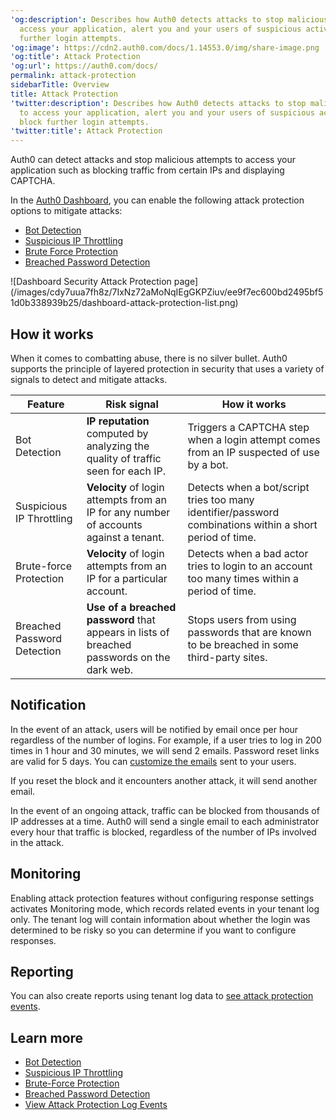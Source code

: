 ---
'og:description': Describes how Auth0 detects attacks to stop malicious attempts to
  access your application, alert you and your users of suspicious activity, and block
  further login attempts.
'og:image': https://cdn2.auth0.com/docs/1.14553.0/img/share-image.png
'og:title': Attack Protection
'og:url': https://auth0.com/docs/
permalink: attack-protection
sidebarTitle: Overview
title: Attack Protection
'twitter:description': Describes how Auth0 detects attacks to stop malicious attempts
  to access your application, alert you and your users of suspicious activity, and
  block further login attempts.
'twitter:title': Attack Protection
---
Auth0 can detect attacks and stop malicious attempts to access your application such as blocking traffic from certain IPs and displaying CAPTCHA.

In the [Auth0 Dashboard](https://manage.auth0.com/#/security/attack-protection), you can enable the following <Tooltip tip="Attack Protection: Features that Auth0 provides to detect and mitigate attacks, including brute-force protection, suspicious IP throttling, breached password detection, bot detection, and adaptive multi-factor authentication." cta="View Glossary" href="/docs/glossary?term=attack+protection">attack protection</Tooltip> options to mitigate attacks:

* [Bot Detection](/docs/secure/attack-protection/bot-detection)
* [Suspicious IP Throttling](/docs/secure/attack-protection/suspicious-ip-throttling)
* [Brute Force Protection](/docs/secure/attack-protection/brute-force-protection)
* [Breached Password Detection](/docs/secure/attack-protection/breached-password-detection)

<Frame>![Dashboard Security Attack Protection page](/images/cdy7uua7fh8z/7IxNz72aMoNqIEgGKPZiuv/ee9f7ec600bd2495bf51d0b338939b25/dashboard-attack-protection-list.png)</Frame>

## How it works

When it comes to combatting abuse, there is no silver bullet. Auth0 supports the principle of layered protection in security that uses a variety of signals to detect and mitigate attacks.

<table class="table"><thead>
<tr>
<th><strong>Feature</strong></th>
<th><strong>Risk signal</strong></th>
<th><strong>How it works</strong></th>
</tr>
</thead>
<tbody>
<tr>
<td>Bot Detection</td>
<td><strong>IP reputation</strong> computed by analyzing the quality of traffic seen for each IP.</td>
<td>Triggers a CAPTCHA step when a login attempt comes from an IP suspected of use by a bot.</td>
</tr>
<tr>
<td>Suspicious IP Throttling</td>
<td><strong>Velocity</strong> of login attempts from an IP for any number of accounts against a tenant.</td>
<td>Detects when a bot/script tries too many identifier/password combinations within a short period of time.</td>
</tr>
<tr>
<td>Brute-force Protection</td>
<td><strong>Velocity</strong> of login attempts from an IP for a particular account.</td>
<td>Detects when a bad actor tries to login to an account too many times within a period of time.</td>
</tr>
<tr>
<td>Breached Password Detection</td>
<td><strong>Use of a breached password</strong> that appears in lists of breached passwords on the dark web.</td>
<td>Stops users from using passwords that are known to be breached in some third-party sites.</td>
</tr>
</tbody>
</table>

## Notification

In the event of an attack, users will be notified by email once per hour regardless of the number of logins. For example, if a user tries to log in 200 times in 1 hour and 30 minutes, we will send 2 emails. Password reset links are valid for 5 days. You can [customize the emails](/docs/customize/email/customize-blocked-account-emails) sent to your users.

<Callout icon="file-lines" color="#0EA5E9" iconType="regular">

If you reset the block and it encounters another attack, it will send another email.

</Callout>

In the event of an ongoing attack, traffic can be blocked from thousands of IP addresses at a time. Auth0 will send a single email to each administrator every hour that traffic is blocked, regardless of the number of IPs involved in the attack.

## Monitoring

Enabling attack protection features without configuring response settings activates Monitoring mode, which records related events in your tenant log only. The tenant log will contain information about whether the login was determined to be risky so you can determine if you want to configure responses.

## Reporting

You can also create reports using tenant log data to [see attack protection events](/docs/secure/attack-protection/view-attack-protection-events).

## Learn more

* [Bot Detection](/docs/secure/attack-protection/bot-detection)
* [Suspicious IP Throttling](/docs/secure/attack-protection/suspicious-ip-throttling)
* [Brute-Force Protection](/docs/secure/attack-protection/brute-force-protection)
* [Breached Password Detection](/docs/secure/attack-protection/breached-password-detection)
* [View Attack Protection Log Events](/docs/secure/attack-protection/view-attack-protection-events)
